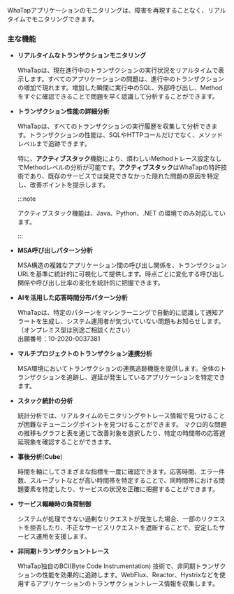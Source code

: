 WhaTapアプリケーションのモニタリングは、障害を再現することなく、リアルタイムでモニタリングできます。

<Youtube ko="oTlhy4QHwDk" en="XZFzRJj8N0A" ja="XZFzRJj8N0A" />

### 主な機能

- **リアルタイムなトランザクションモニタリング**

  WhaTapは、現在進行中のトランザクションの実行状況をリアルタイムで表示します。すべてのアプリケーションの問題は、進行中のトランザクションの増加で現れます。増加した瞬間に実行中のSQL、外部呼び出し、Methodをすぐに確認できることで問題を早く認識して分析することができます。

- **トランザクション性能の詳細分析**

  WhaTapは、すべてのトランザクションの実行履歴を収集して分析できます。トランザクションの性能は、SQLやHTTPコールだけでなく、メソッドレベルまで追跡できます。 

  <InDoc product='java,python,dotnetㄴ'>

  特に、**アクティブスタック**機能により、煩わしいMethodトレース設定なしでMethodレベルの分析が可能です。**アクティブスタック**はWhaTapの特許技術であり、既存のサービスでは発見できなかった隠れた問題の原因を特定し、改善ポイントを提示します。

  :::note

  アクティブスタック機能は、Java、Python、.NET の環境でのみ対応しています。

  :::

  </InDoc>

<Xclude product='dotnet'>

- **MSA呼び出しパターン分析**

  MSA構造の複雑なアプリケーション間の呼び出し関係を、トランザクションURLを基準に統計的に可視化して提供します。時点ごとに変化する呼び出し関係や呼び出し比率の変化を統計的に把握できます。

</Xclude>

- **AIを活用した応答時間分布パターン分析**

  WhaTapは、特定のパターンをマシンラーニングで自動的に認識して通知アラートを生成し、システム運用者が気づいていない問題もお知らせします。（オンプレミス型は別途ご相談ください）<br/>
  出願番号：10-2020-0037381

<Xclude product='dotnet'>

- **マルチプロジェクトのトランザクション連携分析**

  MSA環境においてトランザクションの連携追跡機能を提供します。全体のトランザクションを追跡し、遅延が発生しているアプリケーションを特定できます。

</Xclude>

<InDoc product='java,python'>

- **スタック統計の分析**

  統計分析では、リアルタイムのモニタリングやトレース情報で見つけることが困難なチューニングポイントを見つけることができます。 マクロ的な問題の推移もグラフと表を通じて改善対象を選択したり、特定の時間帯の応答遅延現象を確認することができます。

</InDoc>

- **事後分析**(**Cube**)

  時間を軸にしてさまざまな指標を一度に確認できます。応答時間、エラー件数、スループットなどが高い時間帯を特定することで、同時間帯における問題要素を特定したり、サービスの状況を正確に把握することができます。

<InDoc product='java'>

- **サービス輻輳時の負荷制御**

  システムが処理できない過剰なリクエストが発生した場合、一部のリクエストを拒否したり、不正なサービスリクエストを遮断することで、安定したサービス運用を支援します。

- **非同期トランザクショントレース**

  WhaTap独自のBCI(Byte Code Instrumentation) 技術で、非同期トランザクションの性能を効果的に追跡します。WebFlux、Reactor、Hystrixなどを使用するアプリケーションのトランザクショントレース情報を収集します。

</InDoc>
